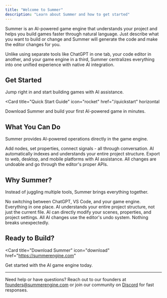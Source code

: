 ```yaml
---
title: "Welcome to Summer"
description: "Learn about Summer and how to get started"
---
```


Summer is an AI-powered game engine that understands your project and helps you build games faster through natural language. Just describe what you want to build or change and Summer will generate the code and make the editor changes for you.

Unlike using separate tools like ChatGPT in one tab, your code editor in another, and your game engine in a third, Summer centralizes everything into one unified experience with native AI integration.

## Get Started

Jump right in and start building games with AI assistance.

<Card
  title="Quick Start Guide"
  icon="rocket"
  href="/quickstart"
  horizontal
>
  Download Summer and build your first AI-powered game in minutes.
</Card>

## What You Can Do

Summer provides AI-powered operations directly in the game engine.

<Columns cols={2}>
  <Card
    title="Scene Operations"
    icon="layers"
    href="/essentials/first-chat"
  >
    Add nodes, set properties, connect signals - all through conversation.
  </Card>
  <Card
    title="Project Intelligence"
    icon="brain"
    href="/ai-tools/rag-search"
  >
    AI automatically indexes and understands your entire project structure.
  </Card>
    <Card
      title="Publish Anywhere"
      icon="globe"
      href="/essentials/installation"
    >
      Export to web, desktop, and mobile platforms with AI assistance.
    </Card>
  <Card
    title="Safe Operations"
    icon="shield"
    href="/essentials/limitations"
  >
    All changes are undoable and go through the editor's proper APIs.
  </Card>
</Columns>

## Why Summer?

Instead of juggling multiple tools, Summer brings everything together.

<Columns cols={2}>
  <Card
    title="Unified Experience"
    icon="layers-3"
    href="/essentials/first-chat"
  >
    No switching between ChatGPT, VS Code, and your game engine. Everything in one place.
  </Card>
  <Card
    title="Project Context"
    icon="search"
    href="/ai-tools/rag-search"
  >
    AI understands your entire project structure, not just the current file.
  </Card>
  <Card
    title="Direct Integration"
    icon="zap"
    href="/ai-tools/operations"
  >
    AI can directly modify your scenes, properties, and project settings.
  </Card>
  <Card
    title="Safe & Undoable"
    icon="undo"
    href="/essentials/limitations"
  >
    All AI changes use the editor's undo system. Nothing breaks unexpectedly.
  </Card>
</Columns>

## Ready to Build?

<Card
  title="Download Summer"
  icon="download"
  href="https://summerengine.com"
>
  Get started with the AI game engine today.
</Card>

---

Need help or have questions? Reach out to our founders at [founders@summerengine.com](mailto:founders@summerengine.com) or join our community on [Discord](https://discord.gg/yUpgtxnZky) for fast responses.
